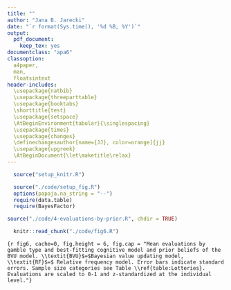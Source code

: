 ```yaml
---
title: ""
author: "Jana B. Jarecki"
date: "`r format(Sys.time(), '%d %B, %Y')`"
output:
  pdf_document:
    keep_tex: yes
documentclass: "apa6"
classoption:
  a4paper,
  man,
  floatsintext
header-includes:
  \usepackage{natbib}
  \usepackage{threeparttable}
  \usepackage{booktabs}
  \shorttitle{test}
  \usepackage{setspace}
  \AtBeginEnvironment{tabular}{\singlespacing}
  \usepackage{times}
  \usepackage{changes}
  \definechangesauthor[name={JJ}, color=orange]{jj}
  \usepackage{upgreek}
  \AtBeginDocument{\let\maketitle\relax}
---
```


```r
  source("setup_knitr.R")
```

```r
  source("./code/setup_fig.R")
  options(papaja.na_string = "--")
  require(data.table)
  require(BayesFactor)
```

```r
source("./code/4-evaluations-by-prior.R", chdir = TRUE)
```


\added[id=jj]{To test these hypotheses, Participants were classified as relative-frequency learners (RF-type; $n=`r d[prior=="no", length(unique(id))]`$), Bayesian learners with prior beliefs that gains are more likely than zero outcomes, $\alpha_0 > \beta_0$ ($n=`r d[prior=="gain", length(unique(id))]`$), and Bayesian learners with prior beliefs that zero outcomes are more likely than gains, $\alpha_0 < \beta_0$ ($n=`r d[prior=="zero", length(unique(id))]`$), based on the individually best-fitting cognitive model. The participants that were best described by the baseline model and that showed qualitative model mis-fit (Figures \ref{fig:fig3} and \ref{fig:fig5}) were excluded ($n=`r 80-N`$).}

\added[id=jj]{Figure \ref{fig:fig6}a shows that the RF-type participants kept their valuations relatively stable independent of sample size whereas the Bayesian participants changed their evaluations with sample size. Those Bayesian participants who were described by a prior belief that zero outcomes were very likely (zero-outcome prior) increased their evaluations of p-bets. Those Bayesian participants who were described by prior belief that positive outcomes were very likely (gain prior) slightly decreased their evaluations of \$-bets, as predicted. Statistical analyses by means of a Bayesian mixed-effects model}\footnote{Regressing the (normalized, within-person z-standardized) evaluations on the predictors sample size category (coded as 1,2,3,4), gamble type, and learner class (BVU-gain-prior, BVU-loss-prior, RF) and interactions of the predictors, with a by-participant random intercept; categorical predictors were effects-coded to facilitate interpretation of interactions. The statistical model used weakly informative priors.} \added[id=jj]{supported a model that includes a sample size x learner type interaction and a gamble type x learner type interaction ($M_1$) over a model without the first interaction term ($BF\textsubscript{10} `r BF_value1`$) and over a model without the second interaction term ($BF\textsubscript{20} `r BF_value2`$). The modal posterior regression coefficient estimates for the effect of sample size on valuation in Bayesian learners with zero-outcome priors who sampled p-bets was positive, $b_\textsubscript{BVU,zero,p-bet}$ `r b_pz`, and for Bayesians with gain priors who sampled \$-bets the estimate was negative, $b_\textsubscript{BVU,gain,\$-bet}$ `r b_dg`, as hypothesized. For RF-type participants and contrary to the RF model predictions, the estimated regression coefficients for the effect of sample size on the valuations showed trends: the modal coefficient for p-bets was $b_\textsubscript{RF,p-bet}$ `r b_pn`, and for \$-bets it was $b_\textsubscript{RF,\$-bet}$ `r b_dn`. This indicates that even those participants best-described by the relative frequency model were influenced by sample size to a small degree.}

```r
  knitr::read_chunk("./code/fig6.R")
```

```{r fig6, cache=0, fig.height = 6, fig.cap = "Mean evaluations by gamble type and best-fitting cognitive model and prior beliefs of the BVU model. \\textit{BVU}$=$Bayesian value updating model, \\textit{RF}$=$ Relative frequency model. Error bars indicate standard errors. Sample size categories see Table \\ref{table:Lotteries}. Evaluations are scaled to 0-1 and z-standardized at the individual level."}
```

\textit{Predictions about confidence.}
\added[id=jj]{The Bayesian model also predicts that people's confidence in their beliefs should increase with more evidence they gather. Thus Bayesian learners' confidence is expected to increase with sample size. The relative frequency model makes no predictions about confidence. To test this, we classified participants into Bayesian and relative-frequency learners based on the best-fitting model. Mean confidence ratings of Bayesian-type learners, z-standardized within participants, increased only slightly from the extra small sample size ($`r d[samplesizecat == "xs" & model == "bvu", paste_msd(conf_scaled, label = T)]`$), to the small sample size ($`r d[samplesizecat == "s" & model == "bvu", paste_msd(conf_scaled, label = T)]`$), medium sample size ($`r d[samplesizecat == "m" & model == "bvu", paste_msd(conf_scaled, label = T)]`$), and large sample size ($`r d[samplesizecat == "l" & model == "bvu", paste_msd(conf_scaled, label = T)]`$, Figure \ref{fig:fig6}b), but statistical analyses showed that a linear regression model}\footnote{Regressing the (within-person z-standardized) confidence ratings on the predictors sample size category (coded as 1,2,3,4), gamble type, and winning model (BVU, RF), and interactions of the predictors, with a by-participant random intercept; categorical predictors were effects-coded to facilitate interpretation of interactions.} \added[id=jj]{($M_1$) that includes the sample size as predictor performed worse than an intercept-only model ($BF_{01}`r 1/BF_conf_prior`$).}
